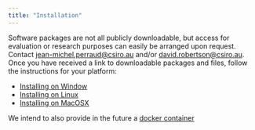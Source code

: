 ```yaml
---
title: "Installation"
---
```


Software packages are not all publicly downloadable, but access for evaluation or research purposes can easily be arranged upon request. Contact [jean-michel.perraud@csiro.au](mailto:jean-michel.perraud@csiro.au) and/or [david.robertson@csiro.au](mailto:david.robertson@csiro.au). Once you have received a link to downloadable packages and files, follow the instructions for your platform:

* [Installing on Window](./doc/installation/install_windows.qmd)
* [Installing on Linux](./doc/installation/install_linux.qmd)
* [Installing on MacOSX](./doc/installation/install_linux.qmd)

We intend to also provide in the future a [docker container](./doc/installation/install_docker.qmd)
